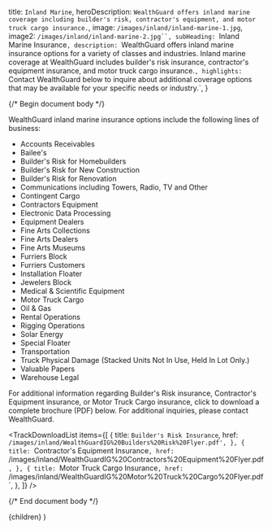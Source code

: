 
  title: `Inland Marine`,
  heroDescription: `WealthGuard offers inland marine coverage including builder's risk, contractor's equipment, and motor truck cargo insurance.`,
  image: `/images/inland/inland-marine-1.jpg`,
  image2: `/images/inland/inland-marine-2.jpg``,
  subHeading: `Inland Marine Insurance`,
  description: `WealthGuard offers inland marine insurance options for a variety of classes and industries. Inland marine coverage at WealthGuard includes builder's risk insurance, contractor's equipment insurance, and motor truck cargo insurance.`,
  highlights: `Contact WealthGuard below to inquire about additional coverage options that may be available for your specific needs or industry.`,
}

{/* Begin document body */}

WealthGuard inland marine insurance options include the following lines of business:

- Accounts Receivables 
- Bailee's
- Builder's Risk for Homebuilders
- Builder's Risk for New Construction 
- Builder's Risk for Renovation
- Communications including Towers, Radio, TV and Other 
- Contingent Cargo
- Contractors Equipment
- Electronic Data Processing 
- Equipment Dealers
- Fine Arts Collections
- Fine Arts Dealers
- Fine Arts Museums
- Furriers Block
- Furriers Customers
- Installation Floater
- Jewelers Block
- Medical & Scientific Equipment 
- Motor Truck Cargo
- Oil & Gas
- Rental Operations
- Rigging Operations
- Solar Energy
- Special Floater
- Transportation
- Truck Physical Damage (Stacked Units Not In Use, Held In Lot Only.) 
- Valuable Papers
- Warehouse Legal

For additional information regarding Builder's Risk insurance, Contractor's Equipment insurance, or Motor Truck Cargo insurance, click to download a complete brochure (PDF) below. For additional inquiries, please contact WealthGuard.

<TrackDownloadList
  items={[
     {
      title: `Builder's Risk Insurance`,
      href: `/images/inland/WealthGuardIG%20Builders%20Risk%20Flyer.pdf',
    },
    {
      title: `Contractor's Equipment Insurance`,
      href: `/images/inland/WealthGuardIG%20Contractors%20Equipment%20Flyer.pdf`,
    },
    {
      title: `Motor Truck Cargo Insurance`,
      href: `/images/inland/WealthGuardIG%20Motor%20Truck%20Cargo%20Flyer.pdf`,
    },
  ]}
/>

{/* End document body */}

  <SolutionTemplate meta={meta}>{children}</SolutionTemplate>
)
